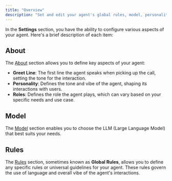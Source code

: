 ```yaml
---
title: "Overview"
description: "Set and edit your agent's global rules, model, personality, and fixed greeting line."
---
```


In the **Settings** section, you have the ability to configure various aspects of your agent. Here's a brief description of each item:

## About

The [About](./about) section allows you to define key aspects of your agent:

- **Greet Line**: The first line the agent speaks when picking up the call, setting the tone for the interaction.
- **Personality**: Defines the tone and vibe of the agent, shaping its interactions with users.
- **Roles**: Defines the role the agent plays, which can vary based on your specific needs and use case.

## Model

The [Model](./model-use) section enables you to choose the LLM (Large Language Model) that best suits your needs.

## Rules

The [Rules](./rules) section, sometimes known as **Global Rules**, allows you to define any specific rules or universal guidelines for your agent. These
rules govern the use of language and overall vibe of the agent's interactions.



